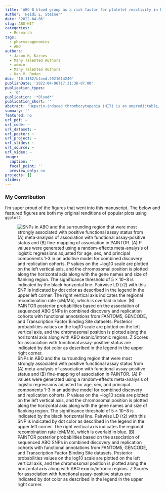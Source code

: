 ```yaml
---
title: 'ABO O blood group as a risk factor for platelet reactivity in heparin-induced thrombocytopenia'
author: 'Heidi E. Steiner'
date: '2022-04-06'
slug: ABO-HIT
categories:
  - Research
tags:
  - pharmacogenomics
  - ABO
authors: 
  - Jason H. Karnes
  - Many Talented Authors
  - admin
  - Many Talented Authors
  - Dan M. Roden
doi: '10.1182/blood.2021014240'
publishDate: '2022-04-06T17:31:38-07:00'
publication_types:
  - '0'
publication: '*Blood*'
publication_short: ''
abstract: 'Heparin-induced thrombocytopenia (HIT) is an unpredictable, potentially catastrophic adverse effect resulting from an immune response to platelet factor 4 (PF4)/heparin complexes. We performed a genome-wide association study (GWAS) with positive functional assay as the outcome in a large discovery cohort of patients divided into 3 groups: (1) functional assay-positive cases (n = 1269), (2) antibody-positive (functional assay-negative) controls (n = 1131), and (3) antibody-negative controls (n = 1766). Significant associations (α = 5 × 10−8) were investigated in a replication cohort (α = 0.05) of functional assay-confirmed HIT cases (n = 177), antibody-positive (function assay-negative) controls (n = 258), and antibody-negative controls (n = 351). We observed a strong association for positive functional assay with increasing PF4/heparin immunoglobulin-G (IgG) level (odds ratio [OR], 16.53; 95% confidence interval [CI], 13.83-19.74; P = 1.51 × 10−209) and female sex (OR, 1.15; 95% CI, 1.01-1.32; P = .034). The rs8176719 C insertion variant in ABO was significantly associated with positive functional assay status in the discovery cohort (frequency = 0.41; OR, 0.751; 95% CI, 0.682-0.828; P = 7.80 × 10−9) and in the replication cohort (OR, 0.467; 95% CI, 0.228-0.954; P = .0367). The rs8176719 C insertion, which encodes all non-O blood group alleles, had a protective effect, indicating that the rs8176719 C deletion and the O blood group were risk factors for HIT (O blood group OR, 1.42; 95% CI, 1.26-1.61; P = 3.09 × 10−8). Meta-analyses indicated that the ABO association was independent of PF4/heparin IgG levels and was stronger when functional assay-positive cases were compared with antibody-positive (functional assay-negative) controls than with antibody-negative controls. Sequencing and fine-mapping of ABO demonstrated that rs8176719 was the causal single nucleotide polymorphism (SNP). Our results clarify the biology underlying HIT pathogenesis with ramifications for prediction and may have important implications for related conditions, such as vaccine-induced thrombotic thrombocytopenia.'
summary: ''
featured: no
url_pdf: ~
url_code: ~
url_dataset: ~
url_poster: ~
url_project: ~
url_slides: ~
url_source: ~
url_video: ~
image:
  caption: ''
  focal_point: ''
  preview_only: no
projects: []
slides: ''
---
```


### My Contribution

I'm super proud of the figures that went into this manuscript. The below and featured figures are both my original renditions of popular plots using `ggplot2`

![SNPs in ABO and the surrounding region that were most strongly associated with positive functional assay status from (A) meta-analysis of association with functional assay-positive status and (B) fine-mapping of association in PAINTOR. (A) P values were generated using a random-effects meta-analysis of logistic regressions adjusted for age, sex, and principal components 1-3 in an additive model for combined discovery and replication cohorts. P values on the −log10 scale are plotted on the left vertical axis, and the chromosomal position is plotted along the horizontal axis along with the gene names and size of flanking region. The significance threshold of 5 × 10−8 is indicated by the black horizontal line. Pairwise LD (r2) with this SNP is indicated by dot color as described in the legend in the upper left corner. The right vertical axis indicates the regional recombination rate (cM/Mb), which is overlaid in blue. (B) PAINTOR posterior probabilities based on the association of sequenced ABO SNPs in combined discovery and replication cohorts with functional annotations from FANTOM5, GENCODE, and Transcription Factor Binding Site datasets. Posterior probabilities values on the log10 scale are plotted on the left vertical axis, and the chromosomal position is plotted along the horizontal axis along with ABO exonic/intronic regions. Z Scores for association with functional assay-positive status are indicated by dot color as described in the legend in the upper right corner.](fig2.jpg){alt="SNPs in ABO and the surrounding region that were most strongly associated with positive functional assay status from (A) meta-analysis of association with functional assay-positive status and (B) fine-mapping of association in PAINTOR. (A) P values were generated using a random-effects meta-analysis of logistic regressions adjusted for age, sex, and principal components 1-3 in an additive model for combined discovery and replication cohorts. P values on the −log10 scale are plotted on the left vertical axis, and the chromosomal position is plotted along the horizontal axis along with the gene names and size of flanking region. The significance threshold of 5 × 10−8 is indicated by the black horizontal line. Pairwise LD (r2) with this SNP is indicated by dot color as described in the legend in the upper left corner. The right vertical axis indicates the regional recombination rate (cM/Mb), which is overlaid in blue. (B) PAINTOR posterior probabilities based on the association of sequenced ABO SNPs in combined discovery and replication cohorts with functional annotations from FANTOM5, GENCODE, and Transcription Factor Binding Site datasets. Posterior probabilities values on the log10 scale are plotted on the left vertical axis, and the chromosomal position is plotted along the horizontal axis along with ABO exonic/intronic regions. Z Scores for association with functional assay-positive status are indicated by dot color as described in the legend in the upper right corner."}
